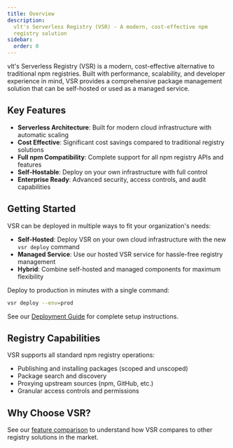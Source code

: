```yaml
---
title: Overview
description:
  vlt's Serverless Registry (VSR) - A modern, cost-effective npm
  registry solution
sidebar:
  order: 0
---
```


vlt's Serverless Registry (VSR) is a modern, cost-effective
alternative to traditional npm registries. Built with performance,
scalability, and developer experience in mind, VSR provides a
comprehensive package management solution that can be self-hosted or
used as a managed service.

## Key Features

- **Serverless Architecture**: Built for modern cloud infrastructure
  with automatic scaling
- **Cost Effective**: Significant cost savings compared to traditional
  registry solutions
- **Full npm Compatibility**: Complete support for all npm registry
  APIs and features
- **Self-Hostable**: Deploy on your own infrastructure with full
  control
- **Enterprise Ready**: Advanced security, access controls, and audit
  capabilities

## Getting Started

VSR can be deployed in multiple ways to fit your organization's needs:

- **Self-Hosted**: Deploy VSR on your own cloud infrastructure with
  the new `vsr deploy` command
- **Managed Service**: Use our hosted VSR service for hassle-free
  registry management
- **Hybrid**: Combine self-hosted and managed components for maximum
  flexibility

Deploy to production in minutes with a single command:

```bash
vsr deploy --env=prod
```

See our [Deployment Guide](/registry/deployment) for complete setup
instructions.

## Registry Capabilities

VSR supports all standard npm registry operations:

- Publishing and installing packages (scoped and unscoped)
- Package search and discovery
- Proxying upstream sources (npm, GitHub, etc.)
- Granular access controls and permissions

## Why Choose VSR?

See our [feature comparison](/registry/comparisons) to understand how
VSR compares to other registry solutions in the market.
